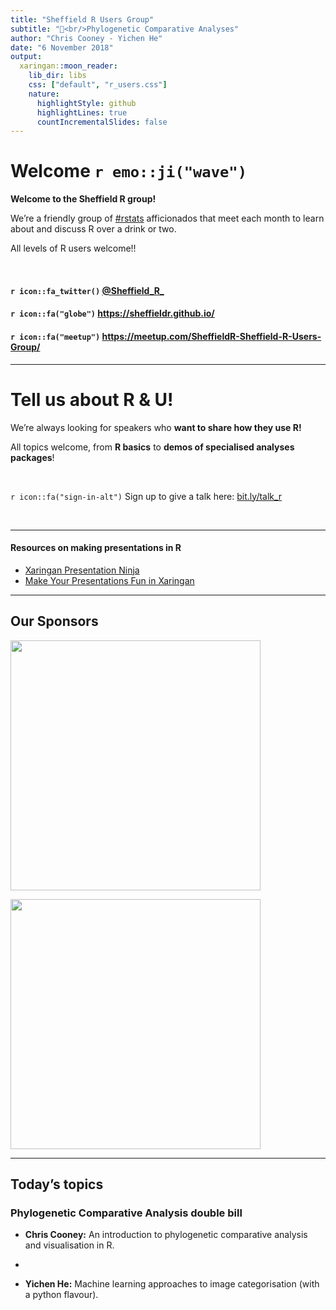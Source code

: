 ```yaml
---
title: "Sheffield R Users Group"
subtitle: "🦉<br/>Phylogenetic Comparative Analyses"
author: "Chris Cooney - Yichen He"
date: "6 November 2018"
output:
  xaringan::moon_reader:
    lib_dir: libs
    css: ["default", "r_users.css"]
    nature:
      highlightStyle: github
      highlightLines: true
      countIncrementalSlides: false
---
```

# Welcome `r emo::ji("wave")`

**Welcome to the Sheffield R group!**

We’re a friendly group of [#rstats](https://twitter.com/search?q=%23rstats&src=tyah) afficionados that meet each month to learn about and discuss R over a drink or two. 


All levels of R users welcome!!

<br>



#### `r icon::fa_twitter()` [@Sheffield_R_](https://twitter.com/Sheffield_R_)

#### `r icon::fa("globe")` <https://sheffieldr.github.io/>

#### `r icon::fa("meetup")` <https://meetup.com/SheffieldR-Sheffield-R-Users-Group/>

---


# Tell us about R & U!

We're always looking for speakers who **want to share how they use R!**

All topics welcome, from **R basics** to **demos of specialised analyses packages**! 

<br>

`r icon::fa("sign-in-alt")` Sign up to give a talk here:  [bit.ly/talk_r](http://bit.ly/talk_r)

<br>

***

#### Resources on making presentations in R

- [Xaringan Presentation Ninja](https://slides.yihui.name/xaringan/#1)
- [Make Your Presentations Fun in Xaringan](http://svmiller.com/blog/2018/02/r-markdown-xaringan-theme/)



---

## Our Sponsors


<img src= "https://rse.shef.ac.uk/images/rse-sheffield-logo.png" width="400px">

<img src= "https://www.r-consortium.org/wp-content/uploads/sites/13/2016/09/RConsortium_Horizontal_Pantone.png" width="400px">

---

## Today's topics

### Phylogenetic Comparative Analysis double bill


- **Chris Cooney:** An introduction to phylogenetic comparative analysis and visualisation in R. 


-

- **Yichen He:** Machine learning approaches to image categorisation (with a python flavour).
